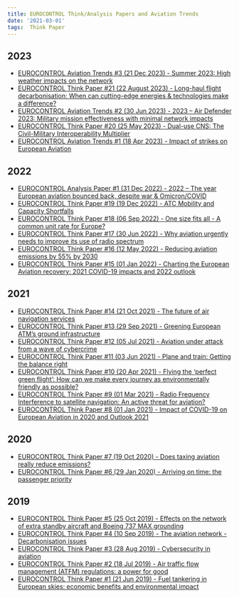 ```yaml
---
title: EUROCONTROL Think/Analysis Papers and Aviation Trends
date: '2021-03-01'
tags:  Think Paper
---
```


## 2023
* [EUROCONTROL Aviation Trends #3 (21 Dec 2023) - Summer 2023: High weather impacts on the network][AT3]
* [EUROCONTROL Think Paper #21 (22 August 2023) - Long-haul flight decarbonisation: When can cutting-edge energies & technologies make a difference?][TP21]
* [EUROCONTROL Aviation Trends #2 (30 Jun 2023) - 2023 – Air Defender 2023: Military mission effectiveness with minimal network impacts][AT2]
* [EUROCONTROL Think Paper #20 (25 May 2023) - Dual-use CNS: The Civil-Military Interoperability Multiplier][TP20]
* [EUROCONTROL Aviation Trends #1 (18 Apr 2023) - Impact of strikes on European Aviation][AT1]

## 2022
* [EUROCONTROL Analysis Paper #1 (31 Dec 2022) - 2022 – The year European aviation bounced back, despite war & Omicron/COVID][AP1]
* [EUROCONTROL Think Paper #19 (19 Dec 2022) - ATC Mobility and Capacity Shortfalls][TP19]
* [EUROCONTROL Think Paper #18 (06 Sep 2022) - One size fits all - A common unit rate for Europe?][TP18]
* [EUROCONTROL Think Paper #17 (30 Jun 2022) - Why aviation urgently needs to improve its use of radio spectrum][TP17]
* [EUROCONTROL Think Paper #16 (12 May 2022) - Reducing aviation emissions by 55% by 2030][TP16]
* [EUROCONTROL Think Paper #15 (01 Jan 2022) - Charting the European Aviation recovery: 2021 COVID-19 impacts and 2022 outlook][TP15]

## 2021
* [EUROCONTROL Think Paper #14 (21 Oct 2021) - The future of air navigation services][TP14]
* [EUROCONTROL Think Paper #13 (29 Sep 2021) - Greening European ATM’s ground infrastructure][TP13]
* [EUROCONTROL Think Paper #12 (05 Jul 2021) - Aviation under attack from a wave of cybercrime][TP12]
* [EUROCONTROL Think Paper #11 (03 Jun 2021) - Plane and train: Getting the balance right][TP11]
* [EUROCONTROL Think Paper #10 (20 Apr 2021) - Flying the ‘perfect green flight': How can we make every journey as environmentally friendly as possible?][TP10]
* [EUROCONTROL Think Paper #9 (01 Mar 2021) - Radio Frequency Interference to satellite navigation: An active threat for aviation?][TP9]
* [EUROCONTROL Think Paper #8 (01 Jan 2021) - Impact of COVID-19 on European Aviation in 2020 and Outlook 2021][TP8]

## 2020
* [EUROCONTROL Think Paper #7 (19 Oct 2020) - Does taxing aviation really reduce emissions?][TP7]
* [EUROCONTROL Think Paper #6 (29 Jan 2020) - Arriving on time: the passenger priority][TP6]

## 2019
* [EUROCONTROL Think Paper #5 (25 Oct 2019) - Effects on the network of extra standby aircraft and Boeing 737 MAX grounding][TP5]
* [EUROCONTROL Think Paper #4 (10 Sep 2019) - The aviation network - Decarbonisation issues][TP4]
* [EUROCONTROL Think Paper #3 (28 Aug 2019) - Cybersecurity in aviation][TP3]
* [EUROCONTROL Think Paper #2 (18 Jul 2019) - Air traffic flow management (ATFM) regulations: a power for good][TP2]
* [EUROCONTROL Think Paper #1 (21 Jun 2019) - Fuel tankering in European skies: economic benefits and environmental impact][TP1]



[TP1]: https://www.eurocontrol.int/publication/fuel-tankering-european-skies-economic-benefits-and-environmental-impact "EUROCONTROL Think Paper #1 - Fuel tankering in European skies: economic benefits and environmental impact"
[TP2]: https://www.eurocontrol.int/publication/air-traffic-flow-management-atfm-regulations-power-good "EUROCONTROL Think Paper #2 - Air traffic flow management (ATFM) regulations: a power for good"
[TP3]: https://www.eurocontrol.int/publication/cybersecurity-aviation "EUROCONTROL Think Paper #3 - Cybersecurity in aviation"
[TP4]: https://www.eurocontrol.int/publication/aviation-network-decarbonisation-issues "EUROCONTROL Think Paper #4 - The aviation network - Decarbonisation issues"
[TP5]: https://www.eurocontrol.int/publication/effects-network-extra-standby-aircraft-and-boeing-737-max-grounding "EUROCONTROL Think Paper #5 - Effects on the network of extra standby aircraft and Boeing 737 MAX grounding"
[TP6]: https://www.eurocontrol.int/publication/arriving-time-passenger-priority "EUROCONTROL Think Paper #6 - Arriving on time: the passenger priority"
[TP7]: https://www.eurocontrol.int/publication/does-taxing-aviation-reduce-emissions "EUROCONTROL Think Paper #7 - Does taxing aviation really reduce emissions?"
[TP8]: https://www.eurocontrol.int/publication/what-covid19-did-european-aviation-2020-outlook-2021 "EUROCONTROL Think Paper #8 - Impact of COVID-19 on European Aviation in 2020 and Outlook 2021"
[TP9]: https://www.eurocontrol.int/publication/eurocontrol-think-paper-9-radio-frequency-interference-satellite-navigation-active "EUROCONTROL Think Paper #9 - Radio Frequency Interference to satellite navigation: An active threat for aviation?"
[TP10]: https://www.eurocontrol.int/publication/eurocontrol-think-paper-10-flying-perfect-green-flight "EUROCONTROL Think Paper #10 - Flying the ‘perfect green flight': How can we make every journey as environmentally friendly as possible?"
[TP11]: https://www.eurocontrol.int/publication/eurocontrol-think-paper-11-plane-and-train-getting-balance-right "EUROCONTROL Think Paper #11 - Plane and train: Getting the balance right"
[TP12]: https://www.eurocontrol.int/publication/eurocontrol-think-paper-12-aviation-under-attack-wave-cybercrime "EUROCONTROL Think Paper #12 - Aviation under attack from a wave of cybercrime"
[TP13]: https://www.eurocontrol.int/publication/eurocontrol-think-paper-13-greening-european-atms-ground-infrastructure "EUROCONTROL Think Paper #13 - Greening European ATM’s ground infrastructure"
[TP14]: https://www.eurocontrol.int/publication/eurocontrol-think-paper-14-future-air-navigation-services "EUROCONTROL Think Paper #14 - The future of air navigation services"
[TP15]: https://www.eurocontrol.int/publication/eurocontrol-think-paper-15-2021-covid-19-impact-and-2022-outlook "EUROCONTROL Think Paper #15 - Charting the European Aviation recovery: 2021 COVID-19 impacts and 2022 outlook"
[TP16]: https://www.eurocontrol.int/publication/eurocontrol-think-paper-16-reducing-aviation-emissions-55-by-2030 "EUROCONTROL Think Paper #16 - Reducing aviation emissions by 55% by 2030"
[TP17]: https://www.eurocontrol.int/publication/eurocontrol-think-paper-17-why-aviation-urgently-needs-improve-its-use-radio-spectrum "EUROCONTROL Think Paper #17 - Why aviation urgently needs to improve its use of radio spectrum"
[TP18]: https://www.eurocontrol.int/publication/eurocontrol-think-paper-18-one-size-fits-all-common-unit-rate-europe "EUROCONTROL Think Paper #18 - One size fits all - A common unit rate for Europe?"
[TP19]: https://www.eurocontrol.int/publication/eurocontrol-think-paper-19-atc-mobility-and-capacity-shortfalls "EUROCONTROL Think Paper #19 - ATC Mobility and Capacity Shortfalls"
[AP1]: https://www.eurocontrol.int/publication/eurocontrol-analysis-paper-2022-year-european-aviation-bounced-back "EUROCONTROL Analysis Paper #1 - 2022 – The year European aviation bounced back, despite war & Omicron/COVID"
[AT1]: https://www.eurocontrol.int/publication/impact-strikes-european-aviation "EUROCONTROL Aviation Trends #1 - Impact of strikes on European Aviation"
[TP20]: https://www.eurocontrol.int/publication/eurocontrol-think-paper-20-dual-use-cns-civil-military-interoperability-multiplier "EUROCONTROL Think Paper #20 - Dual-use CNS: The Civil-Military Interoperability Multiplier"
[AT2]: https://www.eurocontrol.int/publication/air-defender-2023-military-mission-effectiveness-minimal-network-impacts "EUROCONTROL Aviation Trends #2 - Air Defender 2023: Military mission effectiveness with minimal network impacts"
[TP21]: https://www.eurocontrol.int/publication/eurocontrol-think-paper-21-long-haul-flight-decarbonisation-when-can-cutting-edge "EUROCONTROL Think Paper #21 - Long-haul flight decarbonisation: When can cutting-edge energies & technologies make a difference?"
[AT3]: https://www.eurocontrol.int/publication/summer-2023-high-weather-impacts-network "EUROCONTROL Aviation Trends #3 - Summer 2023: High weather impacts on the network"